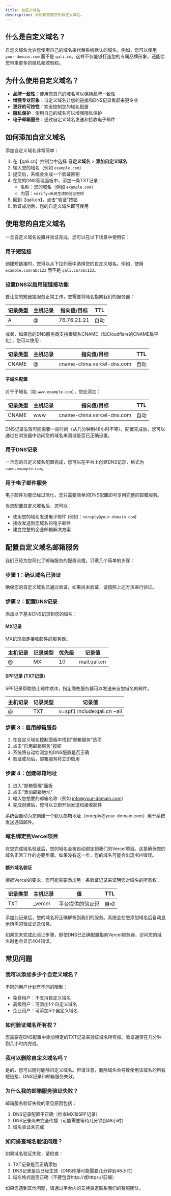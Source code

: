```yaml
---
title: 自定义域名
description: 添加和管理您的自定义域名。
---
```


## 什么是自定义域名？

自定义域名允许您使用自己的域名来代替系统默认的域名。例如，您可以使用 `your-domain.com` 而不是 `qali.cn`。这样不仅能够打造您的专属品牌形象，还能给您带来更多的隐私和控制权。

## 为什么使用自定义域名？

- **品牌一致性**：使用您自己的域名可以保持品牌一致性
- **增强专业形象**：自定义域名让您的链接和DNS记录看起来更专业
- **更好的可控性**：完全控制您的域名配置
- **隐私保护**：使用自己的域名可以增强隐私保护
- **电子邮箱服务**：通过自定义域名发送和接收电子邮件

## 如何添加自定义域名

添加自定义域名非常简单：

1. 在【qali.cn】控制台中选择 **自定义域名** > **添加自定义域名**
2. 输入您的域名（例如 `example.com`）
3. 提交后，系统会生成一个验证密钥
4. 在您的DNS管理面板中，添加一条TXT记录：
   - 名称：您的域名（例如 `example.com`）
   - 内容：`verify=系统生成的验证密钥`
5. 回到【qali.cn】，点击"验证"按钮
6. 验证成功后，您的自定义域名即可使用

## 使用您的自定义域名

一旦自定义域名设置并验证完成，您可以在以下场景中使用它：

### 用于短链接

创建短链接时，您可以从下拉列表中选择您的自定义域名。例如，使用 `example.com/abc123` 而不是 `qali.cn/abc123`。

### 设置DNS以启用短链接功能

要让您的短链接服务正常工作，您需要将域名指向我们的服务器：

| 记录类型 | 主机记录 | 指向值/目标 | TTL |
| -------- | -------- | ----------- | --- |
| A | @ | 76.76.21.21 | 自动 |

或者，如果您的DNS服务商支持根域名CNAME（如Cloudflare的CNAME扁平化），您可以使用：

| 记录类型 | 主机记录 | 指向值/目标 | TTL |
| -------- | -------- | ----------- | --- |
| CNAME | @ | cname-china.vercel-dns.com | 自动 |

#### 子域名配置

对于子域名（如 `www.example.com`），您应添加：

| 记录类型 | 主机记录 | 指向值/目标 | TTL |
| -------- | -------- | ----------- | --- |
| CNAME | www | cname-china.vercel-dns.com | 自动 |

<Callout type="info">
  DNS记录生效可能需要一些时间（从几分钟到48小时不等）。配置完成后，您可以通过在浏览器中访问您的域名来测试是否已正确设置。
</Callout>

### 用于DNS记录

一旦您的自定义域名配置完成，您可以在平台上创建DNS记录，格式为 `name.example.com`。

### 用于电子邮件服务

<Callout type="info">
  电子邮件功能已经过简化，您只需要简单的DNS配置即可享用完整的邮箱服务。
</Callout>

当您配置自定义域名后，您可以：

- 使用您的域名发送电子邮件 (例如：`noreply@your-domain.com`)
- 接收发送到您域名的电子邮件
- 建立完整的企业邮箱解决方案

## 配置自定义域名邮箱服务

我们已经为您简化了邮箱服务的配置流程，只需几个简单的步骤：

### 步骤 1：确认域名已验证

确保您的自定义域名已通过验证。如果尚未验证，请按照上述方法进行验证。

### 步骤 2：配置DNS记录

添加以下基本DNS记录到您的域名：

#### MX记录

MX记录指定接收邮件的服务器。

| 主机记录 | 记录类型 | 优先级 | 记录值          |
| -------- | -------- | ------ | --------------- |
| @        | MX       | 10     | mail.qali.cn   |

#### SPF记录 (TXT记录)

SPF记录帮助防止邮件欺诈，指定哪些服务器可以发送来自您域名的邮件。

| 主机记录 | 记录类型 | 记录值                                    |
| -------- | -------- | ----------------------------------------- |
| @        | TXT      | v=spf1 include:qali.cn ~all              |

### 步骤 3：启用邮箱服务

1. 在自定义域名控制面板中找到"邮箱服务"选项
2. 点击"启用邮箱服务"按钮
3. 系统将自动检测您的DNS配置是否正确
4. 验证成功后，邮箱服务将立即启用

### 步骤 4：创建邮箱地址

1. 进入"邮箱管理"面板
2. 点击"添加邮箱地址"
3. 输入您想要的邮箱名称（例如 info@your-domain.com）
4. 完成创建后，您可以立即开始发送和接收邮件

<Callout type="info">
  系统会自动为您创建一个默认邮箱地址（noreply@your-domain.com）用于系统发送通知邮件。
</Callout>

### 域名绑定到Vercel项目

在您完成域名验证后，您的域名会被自动绑定到我们的Vercel项目。这是确保您的域名正常工作的必要步骤。如果没有这一步，您的域名可能会出现404错误。

#### 额外域名验证

根据Vercel的要求，您可能需要添加另一条验证记录来证明您对域名的所有权：

| 记录类型 | 主机记录 | 值 | TTL |
| -------- | -------- | -- | --- |
| TXT | _vercel | 平台提供的验证码 | 自动 |

添加此记录后，您的域名将正确解析到我们的服务。系统会在您添加域名后自动显示所需的验证记录信息。

<Callout type="info">
  如果您未完成此验证步骤，即使DNS已正确配置指向Vercel服务器，访问您的域名时也会显示404错误。
</Callout>

## 常见问题

### 我可以添加多少个自定义域名？

不同的用户计划有不同的限制：

- 免费用户：不支持自定义域名
- 高级用户：可添加1个自定义域名
- 企业用户：可添加5个自定义域名

### 如何验证域名所有权？

您需要在DNS配置中添加特定的TXT记录来验证域名所有权。验证通常在几分钟到几小时内完成。

### 我可以删除自定义域名吗？

是的，您可以随时删除自定义域名。但请注意，删除域名会导致使用该域名的所有短链接、DNS记录和邮箱服务失效。

### 为什么我的邮箱服务验证失败？

邮箱服务验证失败的常见原因包括：

1. DNS记录配置不正确（检查MX和SPF记录）
2. DNS记录尚未完全传播（可能需要等待几分钟到48小时）
3. 域名验证未完成

### 如何排查域名验证问题？

如果域名验证失败，请检查：

1. TXT记录是否正确添加
2. DNS记录是否已经生效（DNS传播可能需要几分钟到48小时）
3. 域名格式是否正确（不要包含http://或https://前缀）

如果您遇到其他问题，请通过平台内的支持渠道联系我们的客服团队。
